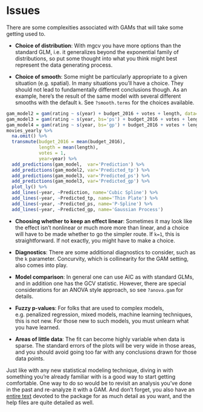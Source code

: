 # Issues

There are some complexities associated with GAMs that will take some getting used to.

- **Choice of distribution**: With <span class="pack">mgcv</span> you have more options than the standard GLM, i.e. it generalizes beyond the exponential family of distributions, so put some thought into what you think might best represent the data generating process.

- **Choice of smooth**: Some might be particularly appropriate to a given situation (e.g. spatial). In many situations you'll have a choice. They should not lead to fundamentally different conclusions though. As an example, here's the result of the same model with several different smooths with the default `k`. See `?smooth.terms` for the choices available.

```r
gam_model2 = gam(rating ~ s(year) + budget_2016 + votes + length, data=movies_yearly)
gam_model3 = gam(rating ~ s(year, bs='ps') + budget_2016 + votes + length, data=movies_yearly)
gam_model4 = gam(rating ~ s(year, bs='gp') + budget_2016 + votes + length, data=movies_yearly)
movies_yearly %>% 
  na.omit() %>%
  transmute(budget_2016 = mean(budget_2016),
            length = mean(length),
            votes = 1,
            year=year) %>% 
  add_predictions(gam_model,  var='Prediction') %>% 
  add_predictions(gam_model2, var='Predicted_tp') %>% 
  add_predictions(gam_model3, var='Predicted_ps') %>% 
  add_predictions(gam_model3, var='Predicted_gp') %>% 
  plot_ly() %>% 
  add_lines(~year, ~Prediction, name='Cubic Spline') %>% 
  add_lines(~year, ~Predicted_tp, name='Thin Plate') %>% 
  add_lines(~year, ~Predicted_ps, name='P-Spline') %>% 
  add_lines(~year, ~Predicted_gp, name='Gaussian Process')
```


- **Choosing whether to keep an effect linear**: Sometimes it may look like the effect isn't nonlinear or much more more than linear, and a choice will have to be made whether to go the simpler route.  If `k=1`, this is straightforward. If not exactly, you might have to make a choice.

- **Diagnostics**: There are some additional diagnostics to consider, such as the `k` parameter.  <span class="emph">Concurvity</span>, which is collinearity for the GAM setting, also comes into play.

- **Model comparison**: In general one can use AIC as with standard GLMs, and in addition one has the GCV statistic. However, there are special considerations for an ANOVA style approach, so see `?anova.gam` for details.

- **Fuzzy p-values**: For folks that are used to complex models, e.g. penalized regression, mixed models, machine learning techniques, this is not new.  For those new to such models, you must unlearn what you have learned.

- **Areas of little data**: The fit can become highly variable when data is sparse. The standard errors of the plots will be very wide in those areas, and you should avoid going too far with any conclusions drawn for those data points.


Just like with any new statistical modeling technique, diving in with something you're already familiar with is a good way to start getting comfortable.  One way to do so would be to revisit an analysis you've done in the past and re-analyze it with a GAM.  And don't forget, you also have an [entire text](https://www.crcpress.com/Generalized-Additive-Models-An-Introduction-with-R/Wood/p/book/9781584884743) devoted to the package for as much detail as you want, and the help files are quite detailed as well.